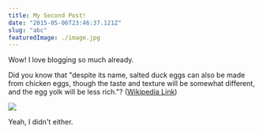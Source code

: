 ```yaml
---
title: My Second Post!
date: "2015-05-06T23:46:37.121Z"
slug: "abc"
featuredImage: ./image.jpg
---
```


Wow! I love blogging so much already.

Did you know that "despite its name, salted duck eggs can also be made from
chicken eggs, though the taste and texture will be somewhat different, and the
egg yolk will be less rich."?
([Wikipedia Link](http://en.wikipedia.org/wiki/Salted_duck_egg))

<img src="image.jpg" />

Yeah, I didn't either.
